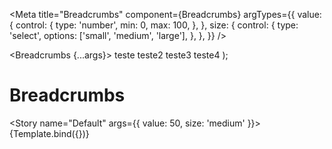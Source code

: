 
<Meta
  title="Breadcrumbs"
  component={Breadcrumbs}
  argTypes={{
    value: {
      control: {
        type: 'number',
        min: 0,
        max: 100,
      },
    },
    size: {
      control: {
        type: 'select',
        options: ['small', 'medium', 'large'],
      },
    },
  }}
/>

  <Breadcrumbs {...args}>
    <Crumb href="/">teste</Crumb>
    <Crumb href="/">teste2</Crumb>
    <Crumb href="/">teste3</Crumb>
    <Crumb href="/">teste4</Crumb>
  </Breadcrumbs>
);

# Breadcrumbs

<Story name="Default" args={{ value: 50, size: 'medium' }}>
  {Template.bind({})}
</Story>
